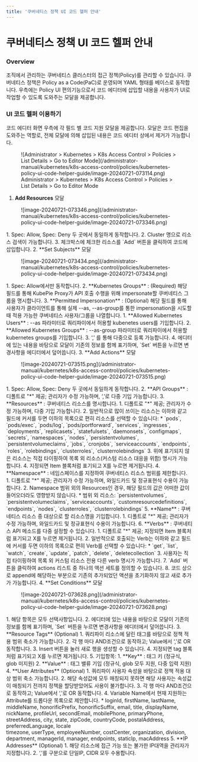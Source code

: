 ```yaml
---
title: '쿠버네티스 정책 UI 코드 헬퍼 안내'
---
```


# 쿠버네티스 정책 UI 코드 헬퍼 안내

### Overview

조직에서 관리하는 쿠버네티스 클러스터의 접근 정책(Policy)를 관리할 수 있습니다. 쿠버네티스 정책은 Policy as a Code(PaC)로 운영되며 YAML 형태를 베이스로 동작합니다. 우측에는 Policy UI 편의기능으로서 코드 에디터에 삽입할 내용을 사용자가 UI로 작업할 수 있도록 도와주는 모달을 제공합니다.


### UI 코드 헬퍼 이용하기

코드 에디터 화면 우측에 각 필드 별 코드 지원 모달을 제공합니다. 모달은 코드 편집을 도와주는 역할로, 전체 모달에 의해 삽입된 내용은 코드 에디터 상에서 제거가 가능합니다.

<figure data-layout="center" data-align="center">
![Administrator &gt; Kubernetes &gt; K8s Access Control &gt; Policies &gt; List Details &gt; Go to Editor Mode](/administrator-manual/kubernetes/k8s-access-control/policies/kubernetes-policy-ui-code-helper-guide/image-20240721-073114.png)
<figcaption>
Administrator &gt; Kubernetes &gt; K8s Access Control &gt; Policies &gt; List Details &gt; Go to Editor Mode
</figcaption>
</figure>

1.  **Add Resources**  모달 
  <figure data-layout="center" data-align="center">
  ![image-20240721-073346.png](/administrator-manual/kubernetes/k8s-access-control/policies/kubernetes-policy-ui-code-helper-guide/image-20240721-073346.png)
  </figure>
    1. Spec: Allow, Spec: Deny 두 곳에서 동일하게 동작합니다.
    2. Cluster 명으로 리소스 검색이 가능합니다.
    3. 체크박스에 체크한 리소스를 `Add` 버튼을 클릭하여 코드에 삽입합니다.
2.  **Set Subjects**  모달
  <figure data-layout="center" data-align="center">
  ![image-20240721-073434.png](/administrator-manual/kubernetes/k8s-access-control/policies/kubernetes-policy-ui-code-helper-guide/image-20240721-073434.png)
  </figure>
    1. Spec: Allow에서만 동작합니다.
    2.  **Kubernetes Groups**  : (Required) 해당 필드를 통해 KubePie Proxy가 API 호출 수행을 위해 impersonate할 쿠버네티스 그룹을 명시합니다. 
    3.  **Permitted Impersonation**  : (Optional) 해당 필드를 통해 사용자가 클라이언트를 통해 실제 --as, --as-group를 통한 impersonation을 시도할 때 적용 가능한 쿠버네티스 사용자/그룹을 나열합니다.
        1.  **Allowed Kubernetes Users** : --as 파라미터로 쿼리파이에서 허용할 kubenetes users를 기입합니다.
        2.  **Allowed Kubernetes Groups** : --as-group 파라미터로 쿼리파이에서 허용할 kubernetes groups를 기입합니다.
        3. ‘,’ 를 통해 다중으로 등록 가능합니다. 
    4. 에디터에 있는 내용을 바탕으로 모달이 기존의 정보를 함께 표기하며, `Set` 버튼을 누르면 변경사항을 에디터에서 덮어씁니다. 
3.  **Add Actions**  모달
  <figure data-layout="center" data-align="center">
  ![image-20240721-073515.png](/administrator-manual/kubernetes/k8s-access-control/policies/kubernetes-policy-ui-code-helper-guide/image-20240721-073515.png)
  </figure>
    1. Spec: Allow, Spec: Deny 두 곳에서 동일하게 동작합니다.
    2.  **API Groups** : 디폴트로 "*" 제공; 관리자가 수정 가능하며, ‘,’로 다중 기입 가능합니다.
    3.  **Resources** : 쿠버네티스 리소스를 명시합니다. 
        1. 디폴트로 "*" 제공; 관리자가 수정 가능하며, 다중 기입 가능합니다.
        2. 일반적으로 많이 쓰이는 리소스는 이하와 같고 필드에 커서를 두면 이하의 목록으로 편히 리소스를 선택할 수 있습니다:
            * `pods`, `pods/exec`, `pods/log`, `pods/portforward`, `services`, `ingresses`, `deployments`, `replicasets`, `statefulsets`, `daemonsets`, `configmaps`, `secrets`, `namespaces`, `nodes`, `persistentvolumes`, `persistentvolumeclaims`, `jobs`, `cronjobs`, `serviceaccounts`, `endpoints`, `roles`, `rolebindings`, `clusterroles`, `clusterrolebindings`
        3. 위에 표기되지 않은 리소스는 직접 타이핑하여 목록 외 리소스(커스텀 리소스 대응을 위함) 명시가 가능합니다.
        4. 지정되면 Item 블록처럼 표기되고 X를 누르면 제거됩니다.
    4.  **Namespace** : 네임스페이스를 지정하여 쿠버네티스 리소스 범위를 제한합니다.
        1. 디폴트로 "*" 제공; 관리자가 수정 가능하며, 와일드카드 및 정규표현식 수용이 가능합니다.
        2. Namespace 범위 외의 Resources인 경우, 해당 필드의 값은 어떠한 값이 들어오더라도 영향받지 않습니다.
            * 범위 외 리소스: `persistentvolumes`, `persistentvolumeclaims`, `serviceaccounts`, `customresourcedefinitions`, `endpoints`, `nodes`, `clusterroles`, `clusterrolebindings`
    5.  **Name** : 쿠버네티스 리소스 중 대상으로 할 리소스명을 기입합니다.
        1. 디폴트로 "*" 제공; 관리자가 수정 가능하며, 와일드카드 및 정규표현식 수용이 가능합니다.
    6.  **Verbs** : 쿠버네티스 API 메소드를 다중 설정할 수 있습니다.
        1. 디폴트로 "*" 제공; 지정되면 Item 블록처럼 표기되고 X를 누르면 제거됩니다.
        2. 일반적으로 호출되는 Verb는 이하와 같고 필드에 커서를 두면 이하의 목록으로 편히 Verb를 선택할 수 있습니다:
            * `get`, `list`, `watch`, `create`, `update`, `patch`, `delete`, `deletecollection`
        3. 사용자는 직접 타이핑하여 목록 외 커스텀 리소스 전용 다른 verb 명시가 가능합니다.
    7. `Add` 버튼을 클릭하여 actions 리스트 중 하나의 액션 세트를 정의할 수 있습니다. 
    8. 코드 상으로 append에 해당하는 부분으로 기존의 추가되었던 액션을 초기화하지 않고 새로 추가가 가능합니다.
4.  **Set Conditions**  모달
  <figure data-layout="center" data-align="center">
  ![image-20240721-073628.png](/administrator-manual/kubernetes/k8s-access-control/policies/kubernetes-policy-ui-code-helper-guide/image-20240721-073628.png)
  </figure>
    1. 해당 항목은 모두 선택사항입니다.
    2. 에디터에 있는 내용을 바탕으로 모달이 기존의 정보를 함께 표기하며, `Set` 버튼을 누르면 변경사항을 에디터에서 덮어씁니다. 
    3.  **Resource Tags**  (Optional)
        1. 쿼리파이 리소스에 달린 태그를 바탕으로 정책 적용 범위 축소가 가능합니다.
        2. 각 행 마다 AND조건으로 동작하고; Value에서 ‘,’로 OR 동작합니다.
        3. Insert 버튼을 눌러 새로 행을 생성할 수 있습니다.
        4. 지정되면 tag 블록처럼 표기되고 X를 누르면 제거됩니다.
        5. 기입항목: 
            1.  **Key** : 태그 키 (정규식, glob 미지원)
            2.  **Value** : 태그 밸류 기입 (정규식, glob 모두 지원, 다중 입력 지원)
    4.  **User Attributes**  (Optional)
        1. 쿼리파이 사용자 속성을 바탕으로 정책 적용 대상 범위 축소 가능합니다.
        2. 해당 속성값에 모두 매칭되지 못하면 해당 사용자는 속성값이 매칭되기 전까지 정책을 할당받았어도 사용이 불가합니다.
        3. 각 행 마다 AND조건으로 동작하고; Value에서 ‘,’로 OR 동작합니다.
        4. Variable Name에서 현재 지원하는 Attribute를 드롭다운 목록으로 제안합니다.
            * loginId, firstName, lastName, middleName, honorificPrefix, honorificSuffix, email, title, displayName, nickName, profileUrl, secondEmail, mobilePhone, primaryPhone, streetAddress, city, state, zipCode, countryCode, postalAddress, preferredLanguage, locale<br/>timezone, userType, employeeNumber, costCenter, organization, division, department, managerId, manager, endpoints, staticIp, macAddress
    5.  **IP Addresses**  (Optional)
        1. 해당 리소스에 접근 가능 또는 불가한 IP대역을 관리자가 지정합니다.
        2. ‘,’를 구분으로 단일IP, CIDR 모두 수용합니다.
